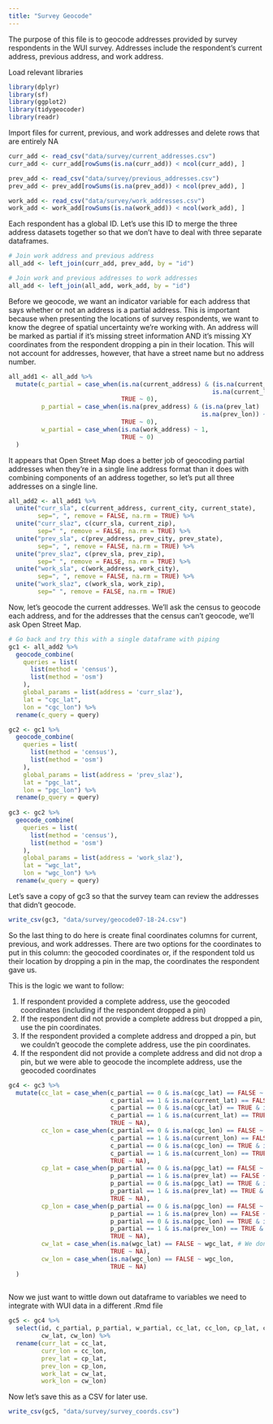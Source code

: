 ```yaml
---
title: "Survey Geocode"
---
```


The purpose of this file is to geocode addresses provided by survey respondents
in the WUI survey. Addresses include the respondent's current address,
previous address, and work address. 

Load relevant libraries
```r
library(dplyr)
library(sf)
library(ggplot2)
library(tidygeocoder)
library(readr)
```

Import files for current, previous, and work addresses and delete rows that
are entirely NA
```r
curr_add <- read_csv("data/survey/current_addresses.csv")
curr_add <- curr_add[rowSums(is.na(curr_add)) < ncol(curr_add), ]

prev_add <- read_csv("data/survey/previous_addresses.csv")
prev_add <- prev_add[rowSums(is.na(prev_add)) < ncol(prev_add), ]

work_add <- read_csv("data/survey/work_addresses.csv")
work_add <- work_add[rowSums(is.na(work_add)) < ncol(work_add), ]
```

Each respondent has a global ID. Let's use this ID to merge the three address
datasets together so that we don't have to deal with three separate dataframes.

```r
# Join work address and previous address
all_add <- left_join(curr_add, prev_add, by = "id")

# Join work and previous addresses to work addresses
all_add <- left_join(all_add, work_add, by = "id")
```

Before we geocode, we want an indicator variable for each address that says
whether or not an address is a partial address. This is important because when
presenting the locations of survey respondents, we want to know the degree of
spatial uncertainty we're working with. An address will be marked as partial if
it's missing street information AND it's missing XY coordinates from the 
respondent dropping a pin in their location. This will not account for 
addresses, however, that have a street name but no address number.
```r
all_add1 <- all_add %>%
  mutate(c_partial = case_when(is.na(current_address) & (is.na(current_lat) | 
                                                        is.na(current_lon)) ~ 1,
                               TRUE ~ 0),
         p_partial = case_when(is.na(prev_address) & (is.na(prev_lat) | 
                                                     is.na(prev_lon)) ~ 1,
                               TRUE ~ 0),
         w_partial = case_when(is.na(work_address) ~ 1,
                               TRUE ~ 0)
  )
```

It appears that Open Street Map does a better job of geocoding partial addresses
when they're in a single line address format than it does with combining
components of an address together, so let's put all three addresses on a single
line.

```r
all_add2 <- all_add1 %>% 
  unite("curr_sla", c(current_address, current_city, current_state), 
        sep=", ", remove = FALSE, na.rm = TRUE) %>%
  unite("curr_slaz", c(curr_sla, current_zip), 
        sep=" ", remove = FALSE, na.rm = TRUE) %>%
  unite("prev_sla", c(prev_address, prev_city, prev_state), 
        sep=", ", remove = FALSE, na.rm = TRUE) %>%
  unite("prev_slaz", c(prev_sla, prev_zip), 
        sep=" ", remove = FALSE, na.rm = TRUE) %>%
  unite("work_sla", c(work_address, work_city), 
        sep=", ", remove = FALSE, na.rm = TRUE) %>%
  unite("work_slaz", c(work_sla, work_zip), 
        sep=" ", remove = FALSE, na.rm = TRUE)
```

Now, let's geocode the current addresses. We'll ask the census to geocode each
address, and for the addresses that the census can't geocode, we'll ask Open
Street Map.

```r
# Go back and try this with a single dataframe with piping
gc1 <- all_add2 %>%
  geocode_combine(
    queries = list(
      list(method = 'census'),
      list(method = 'osm')
    ),
    global_params = list(address = 'curr_slaz'),
    lat = "cgc_lat",
    lon = "cgc_lon") %>%
  rename(c_query = query)

gc2 <- gc1 %>%
  geocode_combine(
    queries = list(
      list(method = 'census'),
      list(method = 'osm')
    ),
    global_params = list(address = 'prev_slaz'),
    lat = "pgc_lat",
    lon = "pgc_lon") %>%
  rename(p_query = query)
  
gc3 <- gc2 %>%
  geocode_combine(
    queries = list(
      list(method = 'census'),
      list(method = 'osm')
    ),
    global_params = list(address = 'work_slaz'),
    lat = "wgc_lat",
    lon = "wgc_lon") %>%
  rename(w_query = query)
```

Let's save a copy of gc3 so that the survey team can review the addresses 
that didn't geocode.
```r
write_csv(gc3, "data/survey/geocode07-18-24.csv")
```

So the last thing to do here is create final coordinates columns for current,
previous, and work addresses. There are two options for the coordinates to put
in this column: the geocoded coordinates or, if the respondent told us their
location by dropping a pin in the map, the coordinates the respondent gave us.

This is the logic we want to follow:

1. If respondent provided a complete address, use the geocoded coordinates
(including if the respondent dropped a pin)
2. If the respondent did not provide a complete address but dropped a pin, use
the pin coordinates.
3. If the respondent provided a complete address and dropped a pin, but we couldn't
geocode the complete address, use the pin coordinates.
4. If the respondent did not provide a complete address and did not drop a pin,
but we were able to geocode the incomplete address, use the geocoded coordinates

```r
gc4 <- gc3 %>%
  mutate(cc_lat = case_when(c_partial == 0 & is.na(cgc_lat) == FALSE ~ cgc_lat,
                            c_partial == 1 & is.na(current_lat) == FALSE ~ current_lat,
                            c_partial == 0 & is.na(cgc_lat) == TRUE & is.na(current_lat) == FALSE ~ current_lat,
                            c_partial == 1 & is.na(current_lat) == TRUE & is.na(cgc_lat) == FALSE ~ cgc_lat,
                            TRUE ~ NA),
         cc_lon = case_when(c_partial == 0 & is.na(cgc_lon) == FALSE ~ cgc_lon,
                            c_partial == 1 & is.na(current_lon) == FALSE ~ current_lon,
                            c_partial == 0 & is.na(cgc_lon) == TRUE & is.na(current_lon) == FALSE ~ current_lon,
                            c_partial == 1 & is.na(current_lon) == TRUE & is.na(cgc_lon) == FALSE ~ cgc_lon,
                            TRUE ~ NA),
         cp_lat = case_when(p_partial == 0 & is.na(pgc_lat) == FALSE ~ pgc_lat,
                            p_partial == 1 & is.na(prev_lat) == FALSE ~ prev_lat,
                            p_partial == 0 & is.na(pgc_lat) == TRUE & is.na(prev_lat) == FALSE ~ prev_lat,
                            p_partial == 1 & is.na(prev_lat) == TRUE & is.na(pgc_lat) == FALSE ~ pgc_lat,
                            TRUE ~ NA),
         cp_lon = case_when(p_partial == 0 & is.na(pgc_lon) == FALSE ~ pgc_lon,
                            p_partial == 1 & is.na(prev_lon) == FALSE ~ prev_lon,
                            p_partial == 0 & is.na(pgc_lon) == TRUE & is.na(prev_lon) == FALSE ~ prev_lon,
                            p_partial == 1 & is.na(prev_lon) == TRUE & is.na(pgc_lon) == FALSE ~ pgc_lon,
                            TRUE ~ NA),
         cw_lat = case_when(is.na(wgc_lat) == FALSE ~ wgc_lat, # We don't have pin drops for work addresses
                            TRUE ~ NA),
         cw_lon = case_when(is.na(wgc_lon) == FALSE ~ wgc_lon,
                            TRUE ~ NA)
  )
  
```

Now we just want to wittle down out dataframe to variables we need to integrate
with WUI data in a different .Rmd file
```r
gc5 <- gc4 %>%
  select(id, c_partial, p_partial, w_partial, cc_lat, cc_lon, cp_lat, cp_lon,
         cw_lat, cw_lon) %>%
  rename(curr_lat = cc_lat,
         curr_lon = cc_lon,
         prev_lat = cp_lat,
         prev_lon = cp_lon,
         work_lat = cw_lat,
         work_lon = cw_lon)
```


Now let's save this as a CSV for later use.
```r
write_csv(gc5, "data/survey/survey_coords.csv")
```

